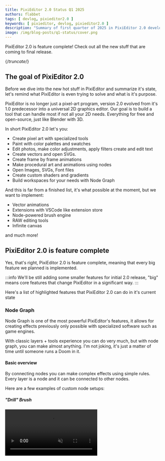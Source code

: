 ```yaml
---
title: PixiEditor 2.0 Status Q1 2025
authors: flabbet 
tags: [ devlog, pixieditor2.0 ]
keywords: [ pixieditor, devlog, pixieditor2.0 ]
description: "Summary of first quarter of 2025 in PixiEditor 2.0 development"
image: /img/blog-posts/q1-status/cover.png
---
```


PixiEditor 2.0 is feature complete! Check out all the new stuff that are coming to final release.

{/*truncate*/}

## The goal of PixiEditor 2.0

Before we dive into the new hot stuff in PixiEditor and summarize it's state, let's remind what PixiEditor is even trying to solve and what is it's purpose.

PixiEditor is no longer just a pixel-art program, version 2.0 evolved from it's 1.0 predecessor into a universal 2D graphics editor. Our goal is to build a tool that can handle most if not all your 2D needs.
Everything for free and open-source, just like Blender with 3D.

In short PixiEditor 2.0 let's you:

- Create pixel art with specialized tools
- Paint with color palettes and swatches
- Edit photos, make color adjustments, apply filters create and edit text
- Create vectors and open SVGs.
- Create frame by frame animations
- Make procedural art and animations using nodes
- Open Images, SVGs, Font files
- Create custom shaders and gradients
- Build workspaces for your needs with Node Graph

And this is far from a finished list, it's what possible at the moment, but we want to implement: 

- Vector animations
- Extensions with VSCode like extension store
- Node-powered brush engine
- RAW editing tools
- Infinite canvas

and much more!

## PixiEditor 2.0 is feature complete

Yes, that's right, PixiEditor 2.0 is feature complete, meaning that every big feature we planned is implemented.

:::info
We'll be still adding some smaller features for initial 2.0 release, "big" means core features that change PixiEditor in a significant way.
:::

Here's a list of highlighted features that PixiEditor 2.0 can do in it's current state

### Node Graph

Node Graph is one of the most powerful PixiEditor's features, it allows for creating effects previously only possible with specialized software such as game engines.

With classic layers + tools experience you can do very much, but with node graph, you can make almost anything. I'm not joking, it's just a matter of time until someone runs a Doom in it.

#### Basic overview

By connecting nodes you can make complex effects using simple rules. Every layer is a node and it can be connected to other nodes. 

Here are a few examples of custom node setups:

##### _"Drill" Brush_
<video src="/videos/stateq12025/Pond.webm" width={700} muted autoPlay loop controls/>

##### _Procedurally Generated Islands with seasons animation_
<video src="/videos/stateq12025/Island.webm" width={700} muted autoPlay loop controls/>

#### What nodes are available?

PixiEditor doesn't have a concept of Adjustment Layers, instead Node Graph is used to apply different kinds of effects, filters and adjustments.

There are a few main node groups:

**Filters**: Common image modifications such as Blur, Shadow, Grayscale, Color Adjustments etc. Filters can be chained to combine multiple effects into one.

![Filters](/img/blog-posts/stateq12025/monke.jpg)

**Image**: Nodes used to generate images and modify existing ones such as Noise, Tile, Mask and Modify Image Shader Graph

![Tiles](/img/blog-posts/stateq12025/Tiles.png)

**Effects**: Custom effects node such as Outline and Shader Node

![Effects](/img/blog-posts/stateq12025/Outline.png)

**Shape**: Nodes related to vectors like Text on path, Distribute points, Rasterize Shape

![Shapes](/img/blog-posts/stateq12025/shapes.png)

**Matrix**: Transformation related nodes such as Offset, Scale, Rotate, Skew

![Matrix](/img/blog-posts/stateq12025/transform.png)

**Animation**: Nodes related to timeline and animating. Mainly Time node that contains Active Frame and Normalized Time

<video src="/videos/stateq12025/Anim.webm" loop autoplay mute controls width={700}/>


**Numbers**: Math operations related nodes 

In version 2.0.0.66 there are 47 nodes but it's most likely not a final number for initial stable release.

#### Node Workspaces

To solve the issue of constant need of reattaching nodes to see their effect, we've implemented a special node called "Preview" which creates a custom output that can be toggled in the viewport settings

<video src="/videos/stateq12025/Workspace.webm" loop autoplay mute controls width={700}/>

In the video above, there's only a one file that has a graph with multiple outputs. By creating 3 viewports for the same image, you can preview all the outputs at once.

It's a very powerful option and allows for creating entire workspaces, we've made a [reusable pixel art case study](https://www.youtube.com/watch?v=ghLrq0Wx41o) that utilizes this.

#### Custom Shaders

One of the elements that were tightly associated with game engines are shaders, or more like the ability to create custom ones. In PixiEditor 2.0 you have full control over that and we've built 2 ways you can make them.

1. Shader Graph (aka Modify Image Node) - it's a visual way to make shaders. It has low learning curve and allows for rapid prototyping.

![Shader Graph](/img/blog-posts/stateq12025/ShaderGraph.png)

2. Shader Node - It's a more advanced approach but more flexible, you can write shader code directly using language called SKSL.

![Shader Node](/img/blog-posts/stateq12025/ShaderNode.png)

You can use either built-in mini text editor to write shaders or open it in external app such as VS Code.

### Animations

One of the most requested features in PixiEditor 1.0 was frame by frame animations, and we've finally delivered. 

<video src="/videos/stateq12025/Slime.webm" loop autoplay mute controls width={700}/>

But that's not the end, except classic cels you can utilize node graph to create procedural animations.

<video src="/videos/stateq12025/Anim.webm" loop autoplay mute controls width={700}/>

You can render them as a video (gif, mp4) or export to spritesheet for your games.

One missing piece of the puzzle is key frame animations and vector animations, but that's coming later after 2.0 release.

### Toolsets

Toolset is a set of preconfigured tools for certain scenarios. The same tools in different toolsets might behave differently. 

For example pen tool (brush) is present both in pixel art and painting toolset, but in pixel art is preconfigured
for pixel-perfect drawing while in painting for high-resolution.

PixiEditor is built around the idea that you can mix all the toolsets in one document. 

Pixel art + vectors? More than welcome!

### Pixel Art Toolset

You can create pixel arts with dedicated tools, such as:

#### Brush with pixel-perfect option
<video src="/videos/stateq12025/PixelPerfect.webm" width={700} loop muted autoPlay controls/>


#### Transform (scale, move, skew, rotate, perspective) selection and layers
<video src="/videos/stateq12025/Skew.webm" width={700} loop muted autoPlay controls/>
#### Fill bucket
<video src="/videos/stateq12025/Fill.webm" width={700} loop muted autoPlay controls/>
#### Pixel-perfect shapes: Line, ellipse and rectangle
<video src="/videos/stateq12025/ShapesPp.webm" width={700} loop muted autoPlay controls/>
#### Non-destructive, pixel-perfect text tool
<video src="/videos/stateq12025/TextPp.webm" width={700} loop muted autoPlay controls/>
#### Pixel Eraser

I could put a video, but it's just a eraser, it erases pixels. Everyone knows how eraser work.

#### Brightness tool (darkens/lightens pixels)

<video src="/videos/stateq12025/Brightness.webm" width={700} loop muted autoPlay controls/>

### Painting Toolset

Painting toolset is suited for more traditional drawing and editing. All the tools are anti-aliased and suited for high-resolution scenarios.

It includes tools such as:

#### Brush and eraser with hardness and spacing settings
![SoftBrush](/img/blog-posts/stateq12025/SoftBrush.png)

#### Transform (scale, move, skew, rotate, perspective) selection and layers

<video src="/videos/stateq12025/Image Editing.webm" width={700} loop muted autoPlay controls/>

#### Fill bucket and magic wand with tolerance

![Selection](/img/blog-posts/stateq12025/Sele.jpg)

#### Anti-aliased shapes (line, rectangle, ellipse)

![Anti Aliased Shapes](/img/blog-posts/stateq12025/AAS.png)

#### Non-destructive text tool

![Meme](/img/blog-posts/stateq12025/Drake.png)

### Vector Toolset

PixiEditor natively supports editing vectors in High DPI, meaning you can edit low-res documents and combine it with vectors that will rendered crisp on the same canvas.

All vectors are non-destructive, they are preserved on separate layers and can be edited anytime.

It includes tools such as:

#### Path tool: Create Bézier Curves and Polygons
<video src="/videos/stateq12025/Vectors.webm" width={700} loop muted autoPlay controls/>
#### Line, Ellipse and Rectangle
![Shapes Vector](/img/blog-posts/stateq12025/ShapesVector.png)
#### Text
![Vector Font](/img/blog-posts/stateq12025/mcf.png)

It's far from end of the list, vectors and vector layers are very powerful in combination with [Node Graph](#node-graph)

### Gradients

You can easily create 3 types of gradients: 

- Linear
- Radial
- Conic

by creating a shape and assigning a gradient to a fill or a stroke

<video src="/videos/stateq12025/Gradients.webm" width={700} loop muted autoPlay controls/>

It works on every shape and text from all toolsets. Some nodes also support picking gradients. The text in the video example is also made with a linear gradient.

### Autosave

Losing work sucks. That's why we've added snapshot autosave system that periodically makes a copy of your work, so you can live in peace. 

Additionally, PixiEditor saves sessions, so you can doodle whatever you want, close it and return to it later without manually saving.

### Linear blending

Unlike _a very popular_ blue program for editing raster graphics, we've set linear blending as a default. In short, linear blending is a more proper way to mix colors in computer graphics. If you are interested
about how it works in more detail, I recommend reading [this fantastic blog post by Björn Ottosson](https://bottosson.github.io/posts/colorwrong/).

We didn't get rid of sRGB blending, it is used by default when opening SVG files to maximally maintain visual coherence with web browsers. You can also manually set your document to use it via command palette (search bar on the top)

### Snapping

Making logos or any other vectors without snapping would be a nightmare, so we've added it.

<video src="/videos/stateq12025/Snappo.webm" width={700} loop muted autoPlay controls/>

### Supported Files

PixiEditor supports more file types than you can expect. It can open images, vectors, palettes and even font files. You can export images, SVGs and gifs/videos.

here's a full list:

<table><thead>
  <tr>
    <th>Name</th>
    <th>Open</th>
    <th>Save</th>
  </tr></thead>
<tbody>
  <tr>
    <td>Png</td>
    <td>yes</td>
    <td>yes</td>
  </tr>
  <tr>
    <td>Bmp</td>
    <td>yes</td>
    <td>yes</td>
  </tr>
  <tr>
    <td>Gif</td>
    <td>yes</td>
    <td>yes</td>
  </tr>
  <tr>
    <td>Jpg</td>
    <td>yes</td>
    <td>yes</td>
  </tr>
  <tr>
    <td>Mp4</td>
    <td>no</td>
    <td>yes</td>
  </tr>
  <tr>
    <td>Ttf</td>
    <td>yes</td>
    <td>no</td>
  </tr>
  <tr>
    <td>Otf</td>
    <td>yes</td>
    <td>no</td>
  </tr>
  <tr>
    <td>Pixi</td>
    <td>yes</td>
    <td>yes</td>
  </tr>
  <tr>
    <td>Svg</td>
    <td>yes*</td>
    <td>yes</td>
  </tr>
  <tr>
    <td>WebP</td>
    <td>yes</td>
    <td>yes</td>
  </tr>
</tbody>
</table>

*SVG is a huge format that supports tons of tags and features and PixiEditor doesn't support all of them.


#### Color Palettes: 

<table><thead>
  <tr>
    <th>Name</th>
    <th>Open</th>
    <th>Save</th>
  </tr></thead>
<tbody>
  <tr>
    <td>Cls</td>
    <td>yes</td>
    <td>yes</td>
  </tr>
  <tr>
    <td>Jasc Palette <br/>.pal, .psppalette</td>
    <td>yes</td>
    <td>yes</td>
  </tr>
  <tr>
    <td>CorelDraw .pal</td>
    <td>yes</td>
    <td>yes</td>
  </tr>
  <tr>
    <td>DeluxePaint<br/>.bbm, .lbm</td>
    <td>yes</td>
    <td>no</td>
  </tr>
  <tr>
    <td>Gimp GPL .pal</td>
    <td>yes</td>
    <td>yes</td>
  </tr>
  <tr>
    <td>Hex</td>
    <td>yes</td>
    <td>yes</td>
  </tr>
  <tr>
    <td>Paint.NET Palette .txt</td>
    <td>yes</td>
    <td>yes</td>
  </tr>
  <tr>
    <td>Pixi</td>
    <td>yes</td>
    <td>no</td>
  </tr>
  <tr>
    <td>Png</td>
    <td>yes</td>
    <td>yes</td>
  </tr>
</tbody>
</table>

#### Shortcuts

<table><thead>
  <tr>
    <th>Name</th>
    <th>Open</th>
    <th>Save</th>
  </tr></thead>
<tbody>
  <tr>
    <td>PixiShorts .pixisc</td>
    <td>yes</td>
    <td>yes</td>
  </tr>
  <tr>
    <td>Json .json</td>
    <td>yes</td>
    <td>yes</td>
  </tr>
  <tr>
    <td>Aseprite Shortcuts<br/>.aseprite-keys</td>
    <td>yes</td>
    <td>no</td>
  </tr>
</tbody>
</table>

#### Ttf and Otf?

While PixiEditor is not suited for creating fonts, it can open ttf and otf files. It's especially useful when you want to edit glyphs in a font and put it in the logo or somewhere else (yes you can convert a text into a vector).

Additionally, using CTRL + SHIFT + C on a selected character, will copy it's unicode to the clipboard. 

I use it when working with PixiEditor icon fonts. Using PixiEditor to make PixiEditor is very cool.

![Fonts](/img/blog-posts/stateq12025/Fonts.png)

### Other worth-noting features from 1.0

There are of course all the stuff from 1.0 that I didn't list. 

- Palettes System with browser
- Lospec palettes one-click import
- Symmetry drawing
- Grid
- Command Search

## Linux, MacOS and Founder's Edition

We are very happy to announce that 2.0 release will be available on all 3 major operating systems!

We have one _but_ though. We are a small team and I (flabbet) quit my job to make PixiEditor full time, donations on [OpenCollective](https://opencollective.com/pixieditor) are nowhere near close to provide a living for me, not speaking about compensating other core contributors. 

So to gather funds for further development, we've decided to create Founder's Edition, a version of PixiEditor that contains everything that [Supporter Pack](https://store.steampowered.com/app/2435860/PixiEditor__Supporter_Pack/) did + 
additional stuff that will be announced later, but it will be additional content (something like premade workspaces, node setups, assets with stuff that you can use in your art), not features. PixiEditor is free and will be fully free and open source.

In fact we are converting Supporter Pack to Founder's Pack. The price will also increase. If you own Supporter Pack, you won't need to pay additionally.

So, about that _but_, MacOS version will **only** be Founder's Edition until we gather enough funds to continue development. Please do not confuse this with making PixiEditor paid, if you want you'll still be 
able to compile it from source and run on MacOS without paying. 

Why MacOS and not other systems? It's simple, making apps for Apple devices requires money from the beginning, you basically can't distribute your app on apple devices without paying yearly fee to Apple. 

Also, _**PixiEditor for MacOS won't be on Steam until we release free version!**_ 

Microsoft Store version will also only be Founder's Edition, as a way to support us.

## What's next?

We have tons of plans, and we would like to implement a lot of awesome functionalities, however to make it happen we need your help!

If you support our vision and want to help, please [consider donating](https://pixieditor.net/donate) or contribute directly.

One of our biggest goals after 2.0 release is making proper extensions API with extension store (Similar to Visual Studio Code). 
Our extension API will utilize WASI components, which means you'll be able to write extensions for PixiEditor in almost any programming language!

## Contributing

We are looking for contributors! 


If you are interested in making PixiEditor the ultimate 2D tool, check out our [Contributing Guide](https://github.com/PixiEditor/PixiEditor/blob/master/CONTRIBUTING.md). 
We've refreshed our GitHub to be more welcome for new contributors, also join the [Discord](https://discord.gg/qSRMYmq) and [Forum](https://forum.pixieditor.net). 

We need testers, developers, translators. If you think you can help us, please do!

## Summary

PixiEditor 2.0 is in a very advanced beta, which means that release of stable version will be quite soon, but I can't tell the exact date yet. However the beta is open, so if you want to play around it, [check it out here](https://pixieditor.net/docs/open-beta)

I hope to hear from you soon!